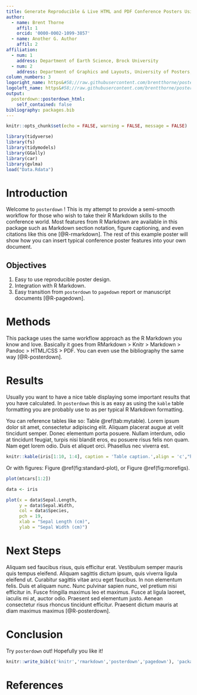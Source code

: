 ```yaml
---
title: Generate Reproducible & Live HTML and PDF Conference Posters Using RMarkdown
author:
  - name: Brent Thorne
    affil: 1
    orcid: '0000-0002-1099-3857'
  - name: Another G. Author
    affil: 2
affiliation:
  - num: 1
    address: Department of Earth Science, Brock University
  - num: 2
    address: Department of Graphics and Layouts, University of Posters; Canada
column_numbers: 3
logoright_name: https&#58;//raw.githubusercontent.com/brentthorne/posterdown/master/images/betterhexlogo.png
logoleft_name: https&#58;//raw.githubusercontent.com/brentthorne/posterdown/master/images/betterhexlogo.png
output: 
  posterdown::posterdown_html:
    self_contained: false
bibliography: packages.bib
---
```


```r
knitr::opts_chunk$set(echo = FALSE, warning = FALSE, message = FALSE)
```

```r
library(tidyverse)
library(fs)
library(tidymodels)
library(GGally)
library(car)
library(gvlma)
load("Data.Rdata")
```



# Introduction

Welcome to `posterdown` ! This is my attempt to provide a semi-smooth workflow for those who wish to take their R Markdown skills to the conference world. Most features from R Markdown are available in this package such as Markdown section notation, figure captioning, and even citations like this one [@R-rmarkdown]. The rest of this example poster will show how you can insert typical conference poster features into your own document. 

## Objectives

1. Easy to use reproducible poster design. 
2. Integration with R Markdown.
3. Easy transition from `posterdown` to `pagedown` report or manuscript documents [@R-pagedown].

# Methods

This package uses the same workflow approach as the R Markdown you know and love. Basically it goes from RMarkdown > Knitr > Markdown > Pandoc > HTML/CSS > PDF. You can even use the bibliography the same way [@R-posterdown].

# Results

Usually you want to have a nice table displaying some important results that you have calculated. In `posterdown` this is as easy as using the `kable` table formatting you are probably use to as per typical R Markdown formatting.

You can reference tables like so: Table \@ref(tab:mytable). Lorem ipsum dolor sit amet, consectetur adipiscing elit. Aliquam placerat augue at velit tincidunt semper. Donec elementum porta posuere. Nullam interdum, odio at tincidunt feugiat, turpis nisi blandit eros, eu posuere risus felis non quam. Nam eget lorem odio. Duis et aliquet orci. Phasellus nec viverra est.

```r
knitr::kable(iris[1:10, 1:4], caption = 'Table caption.',align = 'c',"html")
```

Or with figures: Figure \@ref(fig:standard-plot), or Figure \@ref(fig:morefigs).

```r
plot(mtcars[1:2])
```

```r
data <- iris

plot(x = data$Sepal.Length, 
     y = data$Sepal.Width, 
     col = data$Species,
     pch = 19, 
     xlab = "Sepal Length (cm)",
     ylab = "Sepal Width (cm)")

```

# Next Steps

Aliquam sed faucibus risus, quis efficitur erat. Vestibulum semper mauris quis tempus eleifend. Aliquam sagittis dictum ipsum, quis viverra ligula eleifend ut. Curabitur sagittis vitae arcu eget faucibus. In non elementum felis. Duis et aliquam nunc. Nunc pulvinar sapien nunc, vel pretium nisi efficitur in. Fusce fringilla maximus leo et maximus. Fusce at ligula laoreet, iaculis mi at, auctor odio. Praesent sed elementum justo. Aenean consectetur risus rhoncus tincidunt efficitur. Praesent dictum mauris at diam maximus maximus [@R-posterdown].

# Conclusion

Try `posterdown` out! Hopefully you like it!

```r
knitr::write_bib(c('knitr','rmarkdown','posterdown','pagedown'), 'packages.bib')
```

# References

